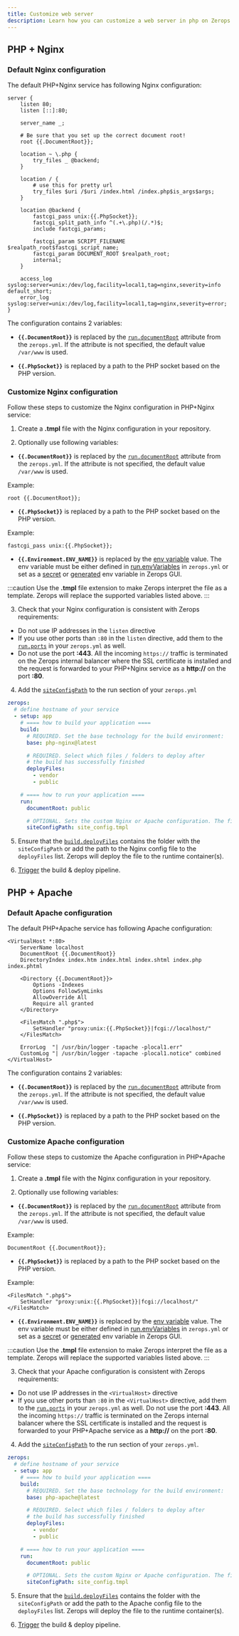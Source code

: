 ```yaml
---
title: Customize web server
description: Learn how you can customize a web server in php on Zerops.
---
```


## PHP + Nginx

### Default Nginx configuration

The default PHP+Nginx service has following Nginx configuration:

```
server {
    listen 80;
    listen [::]:80;

    server_name _;

    # Be sure that you set up the correct document root!
    root {{.DocumentRoot}};

    location ~ \.php {
        try_files _ @backend;
    }

    location / {
        # use this for pretty url
        try_files $uri /$uri /index.html /index.php$is_args$args;
    }

    location @backend {
        fastcgi_pass unix:{{.PhpSocket}};
        fastcgi_split_path_info ^(.+\.php)(/.*)$;
        include fastcgi_params;

        fastcgi_param SCRIPT_FILENAME $realpath_root$fastcgi_script_name;
        fastcgi_param DOCUMENT_ROOT $realpath_root;
        internal;
    }

    access_log syslog:server=unix:/dev/log,facility=local1,tag=nginx,severity=info default_short;
    error_log syslog:server=unix:/dev/log,facility=local1,tag=nginx,severity=error;
}
```

The configuration contains 2 variables:

- **`{{.DocumentRoot}}`** is replaced by the <a href="/php/how-to/build-pipeline#documentroot">`run.documentRoot`</a> attribute from the `zerops.yml`. If the attribute is not specified, the default value `/var/www` is used.

- **`{{.PhpSocket}}`** is replaced by a path to the PHP socket based on the PHP version.

### Customize Nginx configuration

Follow these steps to customize the Nginx configuration in PHP+Nginx service:

1. Create a **.tmpl** file with the Nginx configuration in your repository.

2. Optionally use following variables:

- **`{{.DocumentRoot}}`** is replaced by the <a href="/php/how-to/build-pipeline#documentroot">`run.documentRoot`</a> attribute from the `zerops.yml`. If the attribute is not specified, the default value `/var/www` is used.

Example:

```
root {{.DocumentRoot}};
```

- **`{{.PhpSocket}}`** is replaced by a path to the PHP socket based on the PHP version.

Example:

```
fastcgi_pass unix:{{.PhpSocket}};
```

- **`{{.Environment.ENV_NAME}}`** is replaced by the [env variable](/php/how-to/env-variables) value. The env variable must be either defined in [run.envVariables](/php/how-to/build-pipeline#envvariables-1) in `zerops.yml` or set as a [secret](/php/how-to/env-variables#set-secret-env-variables-in-zerops-gui) or [generated](/php/how-to/env-variables#generated-env-variables) env variable in Zerops GUI.

:::caution
Use the **.tmpl** file extension to make Zerops interpret the file as a template. Zerops will replace the supported variables listed above.
:::

3. Check that your Nginx configuration is consistent with Zerops requirements:

- Do not use IP addresses in the `listen` directive
- If you use other ports than `:80` in the `listen` directive, add them to the <a href="/php/how-to/build-pipeline#ports">`run.ports`</a> in your `zerops.yml` as well.
- Do not use the port **:443**. All the incoming `https://` traffic is terminated on the Zerops internal balancer where the SSL certificate is installed and the request is forwarded to your PHP+Nginx service as a **http://** on the port **:80**.

4. Add the <a href="/php/how-to/build-pipeline#siteconfigpath">`siteConfigPath`</a> to the run section of your `zerops.yml`

```yml
zerops:
  # define hostname of your service
  - setup: app
    # ==== how to build your application ====
    build:
      # REQUIRED. Set the base technology for the build environment:
      base: php-nginx@latest

      # REQUIRED. Select which files / folders to deploy after
      # the build has successfully finished
      deployFiles:
        - vendor
        - public

    # ==== how to run your application ====
    run:
      documentRoot: public

      # OPTIONAL. Sets the custom Nginx or Apache configuration. The file must be deployed in the runtime container. Enter the path to the file relative to the /var/www folder
      siteConfigPath: site_config.tmpl
```

5. Ensure that the <a href="/php/how-to/build-pipeline#deployfiles">`build.deployFiles`</a> contains the folder with the `siteConfigPath` or add the path to the Nginx config file to the `deployFiles` list. Zerops will deploy the file to the runtime container(s).

6. [Trigger](<(/php/how-to/trigger-pipeline)>) the build & deploy pipeline.

## PHP + Apache

### Default Apache configuration

The default PHP+Apache service has following Apache configuration:

```
<VirtualHost *:80>
    ServerName localhost
    DocumentRoot {{.DocumentRoot}}
    DirectoryIndex index.htm index.html index.shtml index.php index.phtml

    <Directory {{.DocumentRoot}}>
        Options -Indexes
        Options FollowSymLinks
        AllowOverride All
        Require all granted
    </Directory>

    <FilesMatch ".php$">
        SetHandler "proxy:unix:{{.PhpSocket}}|fcgi://localhost/"
    </FilesMatch>

    ErrorLog  "| /usr/bin/logger -tapache -plocal1.err"
    CustomLog "| /usr/bin/logger -tapache -plocal1.notice" combined
</VirtualHost>
```

The configuration contains 2 variables:

- **`{{.DocumentRoot}}`** is replaced by the <a href="/php/how-to/build-pipeline#documentroot">`run.documentRoot`</a> attribute from the `zerops.yml`. If the attribute is not specified, the default value `/var/www` is used.

- **`{{.PhpSocket}}`** is replaced by a path to the PHP socket based on the PHP version.

### Customize Apache configuration

Follow these steps to customize the Apache configuration in PHP+Apache service:

1. Create a **.tmpl** file with the Nginx configuration in your repository.

2. Optionally use following variables:

- **`{{.DocumentRoot}}`** is replaced by the <a href="/php/how-to/build-pipeline#documentroot">`run.documentRoot`</a> attribute from the `zerops.yml`. If the attribute is not specified, the default value `/var/www` is used.

Example:

```
DocumentRoot {{.DocumentRoot}};
```

- **`{{.PhpSocket}}`** is replaced by a path to the PHP socket based on the PHP version.

Example:

```
<FilesMatch ".php$">
    SetHandler "proxy:unix:{{.PhpSocket}}|fcgi://localhost/"
</FilesMatch>
```

- **`{{.Environment.ENV_NAME}}`** is replaced by the [env variable](/php/how-to/env-variables) value. The env variable must be either defined in [run.envVariables](<(/php/how-to/build-pipeline#envvariables-1)>) in `zerops.yml` or set as a [secret](/php/how-to/env-variables#set-secret-env-variables-in-zerops-gui) or [generated](/php/how-to/env-variables#generated-env-variables) env variable in Zerops GUI.

:::caution
Use the **.tmpl** file extension to make Zerops interpret the file as a template. Zerops will replace the supported variables listed above.
:::

3. Check that your Apache configuration is consistent with Zerops requirements:

- Do not use IP addresses in the `<VirtualHost>` directive
- If you use other ports than `:80` in the `<VirtualHost>` directive, add them to the <a href="/php/how-to/build-pipeline#ports">`run.ports`</a> in your `zerops.yml` as well.
  Do not use the port **:443**. All the incoming `https://` traffic is terminated on the Zerops internal balancer where the SSL certificate is installed and the request is forwarded to your PHP+Apache service as a **http://** on the port **:80**.

4. Add the <a href="/php/how-to/build-pipeline#siteconfigpath">`siteConfigPath`</a> to the run section of your `zerops.yml`.

```yml
zerops:
  # define hostname of your service
  - setup: app
    # ==== how to build your application ====
    build:
      # REQUIRED. Set the base technology for the build environment:
      base: php-apache@latest

      # REQUIRED. Select which files / folders to deploy after
      # the build has successfully finished
      deployFiles:
        - vendor
        - public

    # ==== how to run your application ====
    run:
      documentRoot: public

      # OPTIONAL. Sets the custom Nginx or Apache configuration. The file must be deployed in the runtime container. Enter the path to the file relative to the /var/www folder
      siteConfigPath: site_config.tmpl
```

5. Ensure that the <a href="/php/how-to/build-pipeline#deployfiles">`build.deployFiles`</a> contains the folder with the `siteConfigPath` or add the path to the Apache config file to the `deployFiles` list. Zerops will deploy the file to the runtime container(s).

6. [Trigger](/php/how-to/trigger-pipeline) the build & deploy pipeline.
